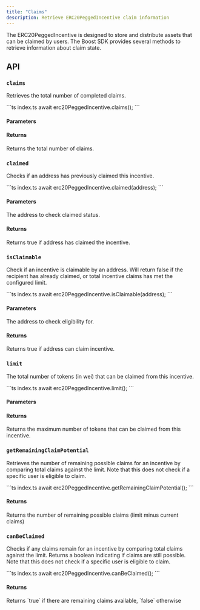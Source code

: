 ```yaml
---
title: "Claims"
description: Retrieve ERC20PeggedIncentive claim information
---
```



<SDKDisclaimer />

The ERC20PeggedIncentive is designed to store and distribute assets that can be claimed by users. The Boost SDK provides several methods to retrieve information about claim state.

## API

### `claims`

Retrieves the total number of completed claims.

<CodeGroup>
```ts index.ts
await erc20PeggedIncentive.claims();
```
</CodeGroup>

#### Parameters

<ReadParams />

#### Returns

<ResponseField name="Total claims" type="Promise<bigint>">
  Returns the total number of claims.
</ResponseField>

### `claimed`

Checks if an address has previously claimed this incentive.

<CodeGroup>
```ts index.ts
await erc20PeggedIncentive.claimed(address);
```
</CodeGroup>

#### Parameters

<ParamField path="address" type="Address">
  The address to check claimed status.
</ParamField>

<ReadParams />

#### Returns

<ResponseField name="Has claimed" type="Promise<boolean>">
 Returns true if address has claimed the incentive.
</ResponseField>

### `isClaimable`

Check if an incentive is claimable by an address. Will return false if the recipient has already claimed, or total incentive claims has met the configured limit.

<CodeGroup>
```ts index.ts
await erc20PeggedIncentive.isClaimable(address);
```
</CodeGroup>

#### Parameters

<ParamField path="address" type="Address">
  The address to check eligibility for.
</ParamField>

<ReadParams />

#### Returns

<ResponseField name="Eligibility" type="Promise<boolean>">
 Returns true if address can claim incentive.
</ResponseField>


### `limit`

The total number of tokens (in wei) that can be claimed from this incentive.

<CodeGroup>
```ts index.ts
await erc20PeggedIncentive.limit();
```
</CodeGroup>

#### Parameters

<ReadParams />

#### Returns

<ResponseField name="Claim limit" type="Promise<bigint>">
  Returns the maximum number of tokens that can be claimed from this incentive.
</ResponseField>

### `getRemainingClaimPotential`

Retrieves the number of remaining possible claims for an incentive by comparing total claims against the limit. 
Note that this does not check if a specific user is eligible to claim.

<CodeGroup>
```ts index.ts
await erc20PeggedIncentive.getRemainingClaimPotential();
```
</CodeGroup>

<ReadParams />

#### Returns

<ResponseField name="Remaining claims" type="Promise<bigint>">
  Returns the number of remaining possible claims (limit minus current claims)
</ResponseField>

### `canBeClaimed`

Checks if any claims remain for an incentive by comparing total claims against the limit. 
Returns a boolean indicating if claims are still possible. 
Note that this does not check if a specific user is eligible to claim.

<CodeGroup>
```ts index.ts
await erc20PeggedIncentive.canBeClaimed();
```
</CodeGroup>

<ReadParams />

#### Returns

<ResponseField type="Promise<boolean>">
  Returns `true` if there are remaining claims available, `false` otherwise
</ResponseField>
